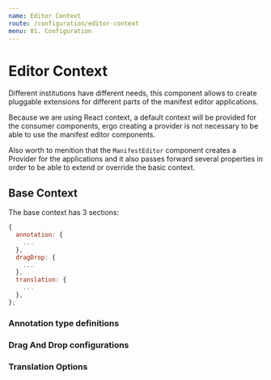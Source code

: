 ```yaml
---
name: Editor Context
route: /configuration/editor-context
menu: 01. Configuration
---
```



# Editor Context

Different institutions have different needs, this component allows to create pluggable 
extensions for different parts of the manifest editor applications.

<PropsTable of={EditorProvider} />

Because we are using React context, a default context will be provided for the consumer components, ergo 
creating a provider is not necessary to be able to use the manifest editor components.

Also worth to menition that the `ManifestEditor` component creates a Provider 
for the applications and it also passes forward several properties in order to be 
able to extend or override the basic context.

## Base Context

The base context has 3 sections:

```js
{
  annotation: {
    ...
  },
  dragDrop: {
    ...
  },
  translation: {
    ...
  },
};
```

### Annotation type definitions

### Drag And Drop configurations

### Translation Options

